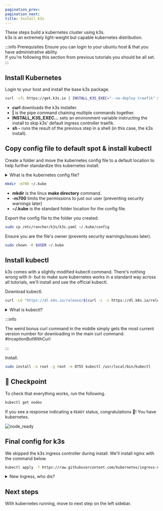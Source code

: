 ```yaml
---
pagination_prev:
pagination_next:
title: Install k3s
---
```


These steps build a kubernetes cluster using k3s.  
k3s is an extremely light-weight but capable kubernetes distribution.

:::info Prerequisites
Ensure you can login to your ubuntu host & that you have administrative ability.  
If you're following this section from previous tutorials you should be all set.
:::

## Install Kubernetes

Login to your host and install the base k3s package.

```bash
curl -sfL https://get.k3s.io | INSTALL_K3S_EXEC="--no-deploy traefik" sh -
```

- **curl** downloads the k3s installer.
- **|** is the pipe command chaining multiple commands together.
- **INSTALL_K3S_EXEC...** sets an environment variable instructing the install to skip k3s' default ingress controller traefik.
- **sh -** runs the result of the previous step in a shell (in this case, the k3s install).

## Copy config file to default spot & install kubectl

Create a folder and move the kubernetes config file to a default location to help further standardize this kubernetes install.

<details>
  <summary>What is the kubernetes config file?</summary>
  <ul>
    <li>
      Kubernetes distributions create a config file that describe the cluster
      and how to access it.
    </li>
    <li>
      These next few steps move the k3s config file to the default spot where
      kubectl will look & secure the file to avoid errors later.
    </li>
  </ul>
</details>

```bash
mkdir -m700 ~/.kube
```

- **mkdir** is the linux **make directory** command.
- **-m700** limits the permissions to just our user (preventing security warnings later)
- **~/.kube** is the standard folder location for the config file.

Export the config file to the folder you created.

```bash
sudo cp /etc/rancher/k3s/k3s.yaml ~/.kube/config
```

Ensure you are the file's owner (prevents security warnings/issues later).

```bash
sudo chown -R $USER ~/.kube
```

## Install kubectl

k3s comes with a slightly modified kubectl command. There's nothing wrong with it-
but to make sure kubernetes works in a standard way across all tutorials, we'll install and use the official kubectl.

Download kubectl.

```bash
curl -LO "https://dl.k8s.io/release/$(curl -L -s https://dl.k8s.io/release/stable.txt)/bin/linux/amd64/kubectl"
```

<details>
  <summary>What is kubectl?</summary>
  <ul>
    <li>
      Kubernetes's interface is an [API](https://en.wikipedia.org/wiki/API). We
      need a way to interact with it.
    </li>
    <li>
      kubectl is a well organized/documented command line tool to achieve this.
      Running `kubectl` will show you the myriad of options available.
    </li>
  </ul>
</details>

:::info

The weird bonus curl command in the middle simply gets the most current version number for downloading in the main curl command. #InceptionButWithCurl

:::

Install.

```bash
sudo install -o root -g root -m 0755 kubectl /usr/local/bin/kubectl
```

## :checkered_flag: Checkpoint

To check that everything works, run the following.

```bash
kubectl get nodes
```

If you see a response indicating a `READY` status, congratulations :tada:! You have kubernetes.

![node_ready](/img/node_ready.png)

## Final config for k3s

We skipped the k3s ingress controller during install. We'll install nginx with the command below.

```bash
kubectl apply -f https://raw.githubusercontent.com/kubernetes/ingress-nginx/controller-v1.1.2/deploy/static/provider/cloud/deploy.yaml
```

<details>
  <summary>New Ingress, who dis?</summary>
  <ul>
    <li>
      By default, Kubernetes sets up a virtual network between the containers.
      This lets application components communicate with each other and
      (generally) the internet.
    </li>
    <li>
      We need an [ingress
      controller](https://www.nginx.com/resources/glossary/kubernetes-ingress-controller/)
      to control how we access our cluster from the outside. It's like adding a
      gate to a walled city. It allows access- but we can specify what kind of
      traffic can get in and where it goes in the cluster.
    </li>
  </ul>
</details>

## Next steps

With kubernetes running, move to next step on the left sidebar.
